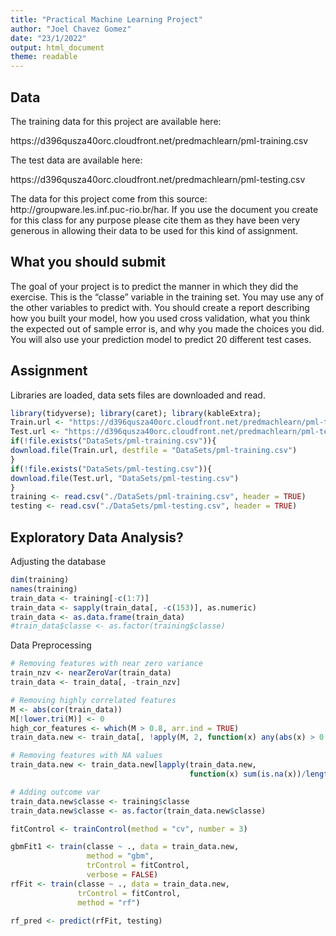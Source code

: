 ```yaml
---
title: "Practical Machine Learning Project"
author: "Joel Chavez Gomez"
date: "23/1/2022"
output: html_document
theme: readable
---
```

## Data 
The training data for this project are available here: 

https://d396qusza40orc.cloudfront.net/predmachlearn/pml-training.csv

The test data are available here:

https://d396qusza40orc.cloudfront.net/predmachlearn/pml-testing.csv

The data for this project come from this source: http://groupware.les.inf.puc-rio.br/har. If you use the document you create for this class for any purpose please cite them as they have been very generous in allowing their data to be used for this kind of assignment. 

## What you should submit
The goal of your project is to predict the manner in which they did the exercise. This is the "classe" variable in the training set. You may use any of the other variables to predict with. You should create a report describing how you built your model, how you used cross validation, what you think the expected out of sample error is, and why you made the choices you did. You will also use your prediction model to predict 20 different test cases. 

## Assignment
Libraries are loaded, data sets files are downloaded and read.
```r
library(tidyverse); library(caret); library(kableExtra);
Train.url <- "https://d396qusza40orc.cloudfront.net/predmachlearn/pml-training.csv"
Test.url <- "https://d396qusza40orc.cloudfront.net/predmachlearn/pml-testing.csv"
if(!file.exists("DataSets/pml-training.csv")){
download.file(Train.url, destfile = "DataSets/pml-training.csv")
}
if(!file.exists("DataSets/pml-testing.csv")){
download.file(Test.url, "DataSets/pml-testing.csv")
}
training <- read.csv("./DataSets/pml-training.csv", header = TRUE)
testing <- read.csv("./DataSets/pml-testing.csv", header = TRUE)
```

## Exploratory Data Analysis?

Adjusting the database
```r
dim(training)
names(training)
train_data <- training[-c(1:7)]
train_data <- sapply(train_data[, -c(153)], as.numeric)
train_data <- as.data.frame(train_data)
#train_data$classe <- as.factor(training$classe)
```

Data Preprocessing

```r
# Removing features with near zero variance
train_nzv <- nearZeroVar(train_data)
train_data <- train_data[, -train_nzv]

# Removing highly correlated features
M <- abs(cor(train_data))
M[!lower.tri(M)] <- 0
high_cor_features <- which(M > 0.8, arr.ind = TRUE)
train_data.new <- train_data[, !apply(M, 2, function(x) any(abs(x) > 0.8, na.rm = TRUE))]

# Removing features with NA values
train_data.new <- train_data.new[lapply(train_data.new, 
                                        function(x) sum(is.na(x))/length(x) ) < 0.9 ]

# Adding outcome var
train_data.new$classe <- training$classe
train_data.new$classe <- as.factor(train_data.new$classe)
```

```r
fitControl <- trainControl(method = "cv", number = 3)
```

```r
gbmFit1 <- train(classe ~ ., data = train_data.new,
                 method = "gbm", 
                 trControl = fitControl, 
                 verbose = FALSE)
rfFit <- train(classe ~ ., data = train_data.new, 
               trControl = fitControl,
               method = "rf")
```

```r
rf_pred <- predict(rfFit, testing)
```